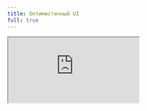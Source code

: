 ```yaml
---
title: Оптимистичный UI
full: true
---
```


<iframe
  src="https://codesandbox.io/embed/swr-basic-forked-k5hps?fontsize=14&hidenavigation=1&theme=dark"
  style={{
    width: '100%',
    height: '100%',
    border: 0,
    overflow: 'hidden',
    background: 'rgb(21, 21, 21)'
  }}
  title="SWR - Оптимистичный UI"
  allow="accelerometer; ambient-light-sensor; camera; encrypted-media; geolocation; gyroscope; hid; microphone; midi; payment; usb; vr; xr-spatial-tracking"
  sandbox="allow-autoplay allow-forms allow-modals allow-popups allow-presentation allow-same-origin allow-scripts"
/>
